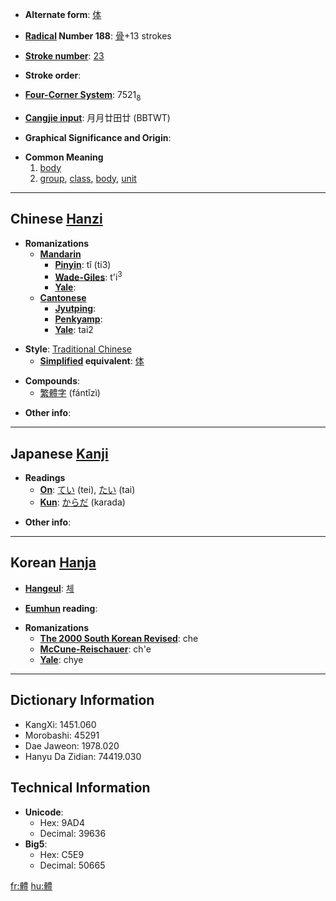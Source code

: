 * '''Alternate form''': [[体]]

* '''[[Wiktionary:Chinese radical index| Radical]] Number 188''': [[Wiktionary:Chinese radical index 骨|骨]]+13 strokes

* '''[[Wiktionary:Chinese total strokes index|Stroke number]]''': [[Wiktionary:Chinese total strokes index 23|23]]

* '''Stroke order''': 

* '''[[Wiktionary:Chinese four corner index|Four-Corner System]]''': 7521<sub>8</sub>

* '''[[Wiktionary:Chinese Cangjie index|Cangjie input]]''': 月月廿田廿 (BBTWT)

* '''Graphical Significance and Origin''': 

* '''Common Meaning'''
*#[[body]]
*# [[group]], [[class]], [[body]], [[unit]]

----

== Chinese [[Hanzi]] ==

* '''Romanizations'''
** '''[[Mandarin]]'''
*** '''[[Pinyin]]''': tǐ (ti3)
*** '''[[Wade-Giles]]''': t'i<sup>3</sup>
*** '''[[Yale]]''': 
** '''[[Cantonese]]'''
*** '''[[Jyutping]]''':
*** '''[[Penkyamp]]''': 
*** '''[[Yale]]''': tai2

* '''Style''': [[Traditional Chinese]] 
** '''[[Simplified Chinese|Simplified]] equivalent''': [[体]]

* '''Compounds''':
**[[繁體字]] (fántǐzì)

* '''Other info''': 

----

== Japanese [[Kanji]] ==

* '''Readings'''
** '''[[On]]''': [[てい]] (tei), [[たい]] (tai)
** '''[[Kun]]''': [[からだ]] (karada)

* '''Other info''':  

----

== Korean [[Hanja]] ==

* '''[[Hangeul]]''': [[체]]

* '''[[Eumhun]] reading''': 

* '''Romanizations'''
** '''[[The 2000 South Korean Revised Romanization|The 2000 South Korean Revised]]''': che
** '''[[McCune-Reischauer]]''': ch'e
** '''[[Yale]]''': chye

----

== Dictionary Information ==

* KangXi: 1451.060
* Morobashi: 45291
* Dae Jaweon: 1978.020
* Hanyu Da Zidian: 74419.030

== Technical Information ==

* '''Unicode''':
** Hex: 9AD4
** Decimal: 39636
* '''Big5''':
** Hex: C5E9
** Decimal: 50665

[[fr:體]]
[[hu:體]]